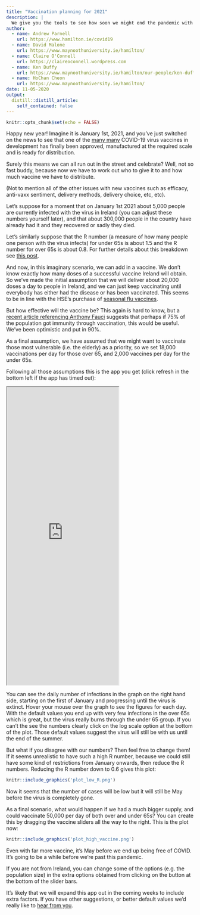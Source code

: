 ```yaml
---
title: "Vaccination planning for 2021"
description: |
  We give you the tools to see how soon we might end the pandemic with a vaccine
author:
  - name: Andrew Parnell
    url: https://www.hamilton.ie/covid19
  - name: David Malone
    url: https://www.maynoothuniversity.ie/hamilton/  
  - name: Claire O'Connell
    url: https://claireoconnell.wordpress.com
  - name: Ken Duffy
    url: https://www.maynoothuniversity.ie/hamilton/our-people/ken-duffy
  - name: HoChan Cheon
    url: https://www.maynoothuniversity.ie/hamilton/
date: 11-05-2020
output:
  distill::distill_article:
    self_contained: false
---
```


```r
knitr::opts_chunk$set(echo = FALSE)
```

Happy new year! Imagine it is January 1st, 2021, and you’ve just switched on the news to see that one of the [many many](https://www.nytimes.com/interactive/2020/science/coronavirus-vaccine-tracker.html) COVID-19 virus vaccines in development has finally been approved, manufactured at the required scale and is ready for distribution.

Surely this means we can all run out in the street and celebrate? Well, not so fast buddy, because now we have to work out who to give it to and how much vaccine we have to distribute.

(Not to mention all of the other issues with new vaccines such as efficacy, anti-vaxx sentiment, delivery methods, delivery choice, etc, etc).

Let’s suppose for a moment that on January 1st 2021 about 5,000 people are currently infected with the virus in Ireland (you can adjust these numbers yourself later), and that about 300,000 people in the country have already had it and they recovered or sadly they died. 

Let’s similarly suppose that the R number (a measure of how many people one person with the virus infects) for under 65s is about 1.5 and the R number for over 65s is about 0.8. For further details about this breakdown see [this post](https://www.hamilton.ie/covid19/posts/2020-10-30-is-shielding-the-elderly-a-useful-strategy-for-ireland/).

And now, in this imaginary scenario, we can add in a vaccine. We don’t know exactly how many doses of a successful vaccine Ireland will obtain. So we’ve made the initial assumption that we will deliver about 20,000 doses a day to people in Ireland, and we can just keep vaccinating until everybody has either had the disease or has been vaccinated. This seems to be in line with the HSE's purchase of [seasonal flu vaccines](https://www.hse.ie/eng/health/immunisation/news/fluvaccinedelivery.html).

But how effective will the vaccine be? This again is hard to know, but a [ recent article referencing Anthony Fauci](https://www.theatlantic.com/health/archive/2020/09/does-coronavirus-vaccine-need-to-be-perfect/616441/) suggests that perhaps if 75% of the population got immunity through vaccination, this would be useful. We’ve been optimistic and put in 90%.

As a final assumption, we have assumed that we might want to vaccinate those most vulnerable (i.e. the elderly) as a priority, so we set 18,000 vaccinations per day for those over 65, and 2,000 vaccines per day for the under 65s.

Following all those assumptions this is the app you get (click refresh in the bottom left if the app has timed out):

<iframe src="https://rstudioserver.hamilton.ie:3838/users/aparnell/SEIR_vaxx/" class="l-screen-inset shaded" height = "800px"></iframe>

You can see the daily number of infections in the graph on the right hand side, starting on the first of January and progressing until the virus is extinct. Hover your mouse over the graph to see the figures for each day. With the default values you end up with very few infections in the over 65s which is great, but the virus really burns through the under 65 group. If you can’t the see the numbers clearly click on the log scale option at the bottom of the plot. Those default values suggest the virus will still be with us until the end of the summer.

But what if you disagree with our numbers? Then feel free to change them! If it seems unrealistic to have such a high R number, because we could still have some kind of restrictions from January onwards, then reduce the R numbers. Reducing the R number down to 0.6 gives this plot:

```r
knitr::include_graphics('plot_low_R.png')
```

Now it seems that the number of cases will be low but it will still be May before the virus is completely gone.

As a final scenario, what would happen if we had a much bigger supply, and could vaccinate 50,000 per day of both over and under 65s? You can create this by dragging the vaccine sliders all the way to the right. This is the plot now:

```r
knitr::include_graphics('plot_high_vaccine.png')
```

Even with far more vaccine, it's May before we end up being free of COVID. It's going to be a while before we're past this pandemic.

If you are not from Ireland, you can change some of the options (e.g. the population size) in the extra options obtained from clicking on the button at the bottom of the slider bars. 

It’s likely that we will expand this app out in the coming weeks to include extra factors.  If you have other suggestions, or better default values we’d really like to [hear from you](mailto:andrew.parnell@mu.ie). 